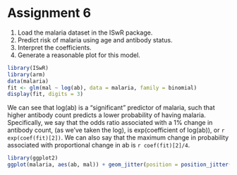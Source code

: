 Assignment 6
=====

1. Load the malaria dataset in the ISwR package.
2. Predict risk of malaria using age and antibody status.
3. Interpret the coefficients.
4. Generate a reasonable plot for this model.

```r
library(ISwR)
library(arm)
data(malaria)
fit <- glm(mal ~ log(ab), data = malaria, family = binomial)
display(fit, digits = 3)
```

We can see that log(ab) is a "significant" predictor of malaria, such that higher antibody count predicts a lower probability of having malaria. Specifically, we say that the odds ratio associated with a 1% change in antibody count, (as we've taken the log), is exp(coefficient of log(ab)), or `r exp(coef(fit)[2])`. We can also say that the maximum change in probability associated with proportional change in ab is `r coef(fit)[2]/4`.

```r
library(ggplot2)
ggplot(malaria, aes(ab, mal)) + geom_jitter(position = position_jitter(height = .2)) + geom_smooth(method = "glm", family = "binomial") + scale_x_log10()
```